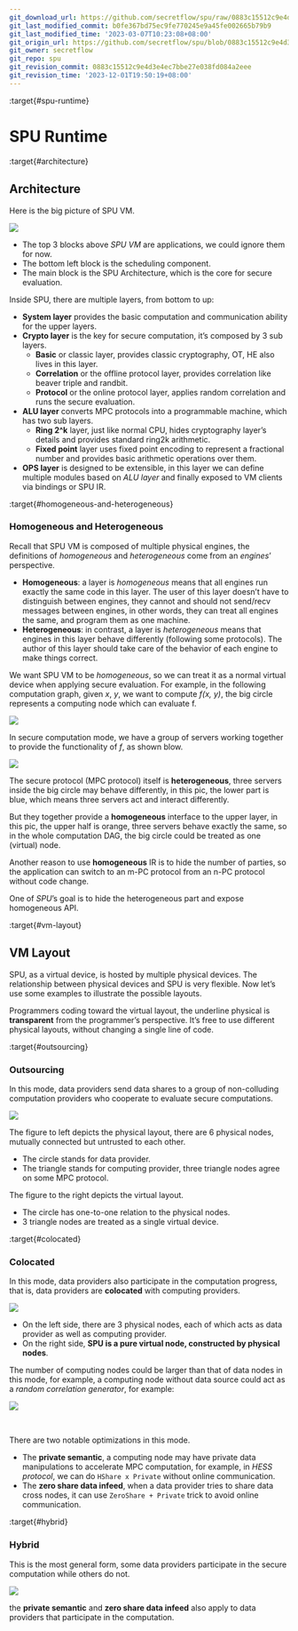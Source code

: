 ```yaml
---
git_download_url: https://github.com/secretflow/spu/raw/0883c15512c9e4d3e4ec7bbe27e038fd084a2eee/docs/development/runtime.rst
git_last_modified_commit: b0fe367bd75ec9fe770245e9a45fe002665b79b9
git_last_modified_time: '2023-03-07T10:23:08+08:00'
git_origin_url: https://github.com/secretflow/spu/blob/0883c15512c9e4d3e4ec7bbe27e038fd084a2eee/docs/development/runtime.rst
git_owner: secretflow
git_repo: spu
git_revision_commit: 0883c15512c9e4d3e4ec7bbe27e038fd084a2eee
git_revision_time: '2023-12-01T19:50:19+08:00'
---
```


:target{#spu-runtime}

# SPU Runtime

:target{#architecture}

## Architecture

Here is the big picture of SPU VM.

![](../_assets/vm_arch.png)

- The top 3 blocks above <em>SPU VM</em> are applications, we could ignore them for now.
- The bottom left block is the scheduling component.
- The main block is the SPU Architecture, which is the core for secure evaluation.

Inside SPU, there are multiple layers, from bottom to up:

- <strong>System layer</strong> provides the basic computation and communication ability for the upper layers.
- <strong>Crypto layer</strong> is the key for secure computation, it’s composed by 3 sub layers.
  - <strong>Basic</strong> or classic layer, provides classic cryptography, OT, HE also lives in this layer.
  - <strong>Correlation</strong> or the offline protocol layer, provides correlation like beaver triple and randbit.
  - <strong>Protocol</strong> or the online protocol layer, applies random correlation and runs the secure evaluation.
- <strong>ALU layer</strong> converts MPC protocols into a programmable machine, which has two sub layers.
  - <strong>Ring 2^k</strong> layer, just like normal CPU, hides cryptography layer’s details and provides standard ring2k arithmetic.
  - <strong>Fixed point</strong> layer uses fixed point encoding to represent a fractional number and provides basic arithmetic operations over them.
- <strong>OPS layer</strong> is designed to be extensible, in this layer we can define multiple modules based on <em>ALU layer</em> and finally exposed to VM clients via bindings or SPU IR.

:target{#homogeneous-and-heterogeneous}

### Homogeneous and Heterogeneous

Recall that SPU VM is composed of multiple physical engines, the definitions of <em>homogeneous</em> and <em>heterogeneous</em> come from an <em>engines</em>’ perspective.

- <strong>Homogeneous</strong>: a layer is <em>homogeneous</em> means that all engines run exactly the same code in this layer. The user of this layer doesn’t have to distinguish between engines, they cannot and should not send/recv messages between engines, in other words, they can treat all engines the same, and program them as one machine.
- <strong>Heterogeneous</strong>: in contrast, a layer is <em>heterogeneous</em> means that engines in this layer behave differently (following some protocols). The author of this layer should take care of the behavior of each engine to make things correct.

We want SPU VM to be <em>homogeneous</em>, so we can treat it as a normal virtual device when applying secure evaluation. For example, in the following computation graph, given <cite>x</cite>, <cite>y</cite>, we want to compute <cite>f(x, y)</cite>, the big circle represents a computing node which can evaluate f.

![](../_assets/physical_eval.svg)

In secure computation mode, we have a group of servers working together to provide the functionality of <cite>f</cite>, as shown blow.

![](../_assets/virtual_eval.svg)

The secure protocol (MPC protocol) itself is <strong>heterogeneous</strong>, three servers inside the big circle may behave differently, in this pic, the lower part is blue, which means three servers act and interact differently.

But they together provide a <strong>homogeneous</strong> interface to the upper layer, in this pic, the upper half is orange, three servers behave exactly the same, so in the whole computation DAG, the big circle could be treated as one (virtual) node.

Another reason to use <strong>homogeneous</strong> IR is to hide the number of parties, so the application can switch to an m-PC protocol from an n-PC protocol without code change.

One of <em>SPU</em>’s goal is to hide the heterogeneous part and expose homogeneous API.

:target{#vm-layout}

## VM Layout

SPU, as a virtual device, is hosted by multiple physical devices. The relationship between physical devices and SPU is very flexible. Now let’s use some examples to illustrate the possible layouts.

<Container type="important">
  Programmers coding toward the virtual layout, the underline physical is <strong>transparent</strong> from the programmer’s perspective. It’s free to use different physical layouts, without changing a single line of code.
</Container>

:target{#outsourcing}

### Outsourcing

In this mode, data providers send data shares to a group of non-colluding computation providers who cooperate to evaluate secure computations.

![](../_assets/outsourcing.svg)

The figure to left depicts the physical layout, there are 6 physical nodes, mutually connected but untrusted to each other.

- The circle stands for data provider.
- The triangle stands for computing provider, three triangle nodes agree on some MPC protocol.

The figure to the right depicts the virtual layout.

- The circle has one-to-one relation to the physical nodes.
- 3 triangle nodes are treated as a single virtual device.

:target{#colocated}

### Colocated

In this mode, data providers also participate in the computation progress, that is, data providers are <strong>colocated</strong> with computing providers.

![](../_assets/colocated.svg)

- On the left side, there are 3 physical nodes, each of which acts as data provider as well as computing provider.
- On the right side, <strong>SPU is a pure virtual node, constructed by physical nodes</strong>.

The number of computing nodes could be larger than that of data nodes in this mode, for example, a computing node without data source could act as a <em>random correlation generator</em>, for example:

![](../_assets/server_aided.svg)

<LineBlock>
  <br />
</LineBlock>

There are two notable optimizations in this mode.

- The <strong>private semantic</strong>, a computing node may have private data manipulations to accelerate MPC computation, for example, in <em>HESS protocol</em>, we can do `HShare x Private` without online communication.
- The <strong>zero share data infeed</strong>, when a data provider tries to share data cross nodes, it can use `ZeroShare + Private` trick to avoid online communication.

:target{#hybrid}

### Hybrid

This is the most general form, some data providers participate in the secure computation while others do not.

![](../_assets/hybrid.svg)

<Container type="note">
  the <strong>private semantic</strong> and <strong>zero share data infeed</strong> also apply to data providers that participate in the computation.
</Container>
